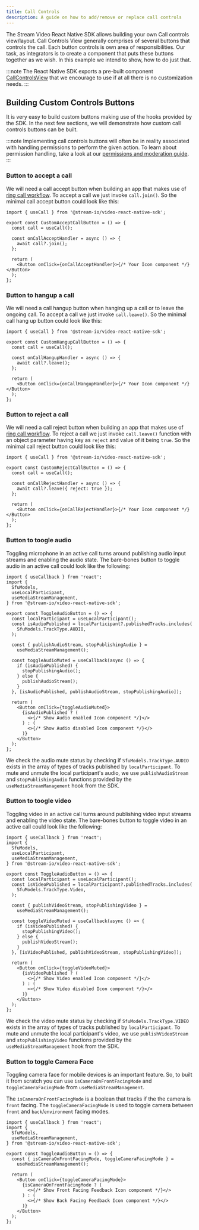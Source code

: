 ```yaml
---
title: Call Controls
description: A guide on how to add/remove or replace call controls
---
```


The Stream Video React Native SDK allows building your own Call controls view/layout. Call Controls View generally comprises of several buttons that controls the call. Each button controls is own area of responsibilities. Our task, as integrators is to create a component that puts these buttons together as we wish. In this example we intend to show, how to do just that.

:::note
The React Native SDK exports a pre-built component [CallControlsView](../../ui-components/call/call-controls-view) that we encourage to use if at all there is no customization needs.
:::

## Building Custom Controls Buttons

It is very easy to build custom buttons making use of the hooks provided by the SDK. In the next few sections, we will demonstrate how custom call controls buttons can be built.

:::note
Implementing call controls buttons will often be in reality associated with handling permissions to perform the given action. To learn about permission handling, take a look at our [permissions and moderation guide](../../core/permissions-and-moderation).
:::

### Button to accept a call

We will need a call accept button when building an app that makes use of [ring call workflow](../../advanced/ringing). To accept a call we just invoke `call.join()`. So the minimal call accept button could look like this:

```tsx
import { useCall } from '@stream-io/video-react-native-sdk';

export const CustomAcceptCallButton = () => {
  const call = useCall();

  const onCallAcceptHandler = async () => {
    await call?.join();
  };

  return (
    <Button onClick={onCallAcceptHandler}>{/* Your Icon component */}</Button>
  );
};
```

### Button to hangup a call

We will need a call hangup button when hanging up a call or to leave the ongoing call. To accept a call we just invoke `call.leave()`. So the minimal call hang up button could look like this:

```tsx
import { useCall } from '@stream-io/video-react-native-sdk';

export const CustomHangupCallButton = () => {
  const call = useCall();

  const onCallHangupHandler = async () => {
    await call?.leave();
  };

  return (
    <Button onClick={onCallHangupHandler}>{/* Your Icon component */}</Button>
  );
};
```

### Button to reject a call

We will need a call reject button when building an app that makes use of [ring call workflow](../../advanced/ringing). To reject a call we just invoke `call.leave()` function with an object parameter having key as `reject` and value of it being `true`. So the minimal call reject button could look like this:

```tsx
import { useCall } from '@stream-io/video-react-native-sdk';

export const CustomRejectCallButton = () => {
  const call = useCall();

  const onCallRejectHandler = async () => {
    await call?.leave({ reject: true });
  };

  return (
    <Button onClick={onCallRejectHandler}>{/* Your Icon component */}</Button>
  );
};
```

### Button to toogle audio

Toggling microphone in an active call turns around publishing audio input streams and enabling the audio state. The bare-bones button to toggle audio in an active call could look like the following:

```tsx
import { useCallback } from 'react';
import {
  SfuModels,
  useLocalParticipant,
  useMediaStreamManagement,
} from '@stream-io/video-react-native-sdk';

export const ToggleAudioButton = () => {
  const localParticipant = useLocalParticipant();
  const isAudioPublished = localParticipant?.publishedTracks.includes(
    SfuModels.TrackType.AUDIO,
  );

  const { publishAudioStream, stopPublishingAudio } =
    useMediaStreamManagement();

  const toggleAudioMuted = useCallback(async () => {
    if (isAudioPublished) {
      stopPublishingAudio();
    } else {
      publishAudioStream();
    }
  }, [isAudioPublished, publishAudioStream, stopPublishingAudio]);

  return (
    <Button onClick={toggleAudioMuted}>
      {isAudioPublished ? (
        <>{/* Show Audio enabled Icon component */}</>
      ) : (
        <>{/* Show Audio disabled Icon component */}</>
      )}
    </Button>
  );
};
```

We check the audio mute status by checking if `SfuModels.TrackType.AUDIO` exists in the array of types of tracks published by `localParticipant`.
To mute and unmute the local participant's audio, we use `publishAudioStream` and `stopPublishingAudio` functions provided by the `useMediaStreamManagement` hook from the SDK.

### Button to toogle video

Toggling video in an active call turns around publishing video input streams and enabling the video state. The bare-bones button to toggle video in an active call could look like the following:

```tsx
import { useCallback } from 'react';
import {
  SfuModels,
  useLocalParticipant,
  useMediaStreamManagement,
} from '@stream-io/video-react-native-sdk';

export const ToggleAudioButton = () => {
  const localParticipant = useLocalParticipant();
  const isVideoPublished = localParticipant?.publishedTracks.includes(
    SfuModels.TrackType.Video,
  );

  const { publishVideoStream, stopPublishingVideo } =
    useMediaStreamManagement();

  const toggleVideoMuted = useCallback(async () => {
    if (isVideoPublished) {
      stopPublishingVideo();
    } else {
      publishVideoStream();
    }
  }, [isVideoPublished, publishVideoStream, stopPublishingVideo]);

  return (
    <Button onClick={toggleVideoMuted}>
      {isVideoPublished ? (
        <>{/* Show Video enabled Icon component */}</>
      ) : (
        <>{/* Show Video disabled Icon component */}</>
      )}
    </Button>
  );
};
```

We check the video mute status by checking if `SfuModels.TrackType.VIDEO` exists in the array of types of tracks published by `localParticipant`.
To mute and unmute the local participant's video, we use `publishVideoStream` and `stopPublishingVideo` functions provided by the `useMediaStreamManagement` hook from the SDK.

### Button to toggle Camera Face

Toggling camera face for mobile devices is an important feature. So, to built it from scratch you can use `isCameraOnFrontFacingMode` and `toggleCameraFacingMode` from `useMediaStreamManagement`.

The `isCameraOnFrontFacingMode` is a boolean that tracks if the the camera is `front` facing. The `toggleCameraFacingMode` is used to toggle camera between `front` and `back`/`environment` facing modes.

```tsx
import { useCallback } from 'react';
import {
  SfuModels,
  useMediaStreamManagement,
} from '@stream-io/video-react-native-sdk';

export const ToggleAudioButton = () => {
  const { isCameraOnFrontFacingMode, toggleCameraFacingMode } =
    useMediaStreamManagement();

  return (
    <Button onClick={toggleCameraFacingMode}>
      {isCameraOnFrontFacingMode ? (
        <>{/* Show Front Facing Feedback Icon component */}</>
      ) : (
        <>{/* Show Back Facing Feedback Icon component */}</>
      )}
    </Button>
  );
};
```
